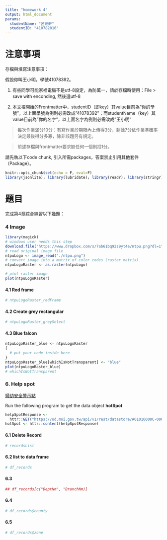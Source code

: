 ---
title: "homework 4"
output: html_document
params:
  studentName: "呂宛軒"
  studentID: "410782016"
---

# 注意事項

存檔與填寫注意事項：

假設你叫王小明，學號41078392。

  1. 有些同學可能家裡電腦不是utf-8設定，為防萬一，請於存檔時使用：File > save with enconding, 然後選utf-8

  2. 本文檔開始的Frontmatter中，studentID（即key）其value目前為"你的學號"，以上面學號為例則必需改成"41078392"；而studentName（key）其value目前為"你的名字"，以上面名字為例則必需改成"王小明"
  
> 每次作業滿分10分：有寫作業於期限內上傳得3分，剩餘7分依作業準確率決定最後得分多寡，除非該題另有規定。

> 前述存檔與frontmatter要求缺任何一個則扣1分。

請先執以下code chunk, 引入所需packages，答案禁止引用其他套件（Package）。
```{r setup, include=FALSE}
knitr::opts_chunk$set(echo = F, eval=F)
library(jsonlite); library(lubridate); library(readr); library(stringr); library(purrr)
```

# 題目

完成第4章綜合練習以下幾題：

### 4 Image{-}

```{r data4}
library(magick)
# windows user needs this step
download.file("https://www.dropbox.com/s/7ab61bq92s9yt4e/ntpu.png?dl=1",destfile = "./ntpu.png",mode = "wb")
# read original image file
ntpuLogo <- image_read("./ntpu.png")
# convert image into a matrix of color codes (raster matrix)
ntpuLogoRaster <- as.raster(ntpuLogo)

# plot raster image
plot(ntpuLogoRaster)
```


#### 4.1 Red frame{-}


```{r ans41}
# ntpuLogoRaster_redFrame
```

#### 4.2 Create grey rectangular{-}

```{r ans42}
# ntpuLogoRaster_greySelect
```

#### 4.3 Blue falcon{-} 


```{r ans43}
ntpuLogoRaster_blue <- ntpuLogoRaster
{
  # put your code inside here
}
ntpuLogoRaster_blue[whichIsNotTransparent] <- "blue"
plot(ntpuLogoRaster_blue)
# whichIsNotTransparent
```

### 6. Help spot{-}
[婦幼安全警示點](https://data.gov.tw/dataset/6247)

Run the following program to get the data object **hotSpot**
```{r data6}
helpSpotResponse <- 
  httr::GET("https://od.moi.gov.tw/api/v1/rest/datastore/A01010000C-000628-063",content_type_json())
hotSpot <- httr::content(helpSpotResponse)
```

#### 6.1 Delete Record{-}

```{r ans61}
# recordsList
```


#### 6.2 list to data frame{-}

```{r ans62}
# df_records
```

#### 6.3{-}
 

```{r ans63}
## df_records[c("DeptNm", "BranchNm)]
```

#### 6.4{-}

```{r ans64}
# df_records$county
```

#### 6.5{-}

```{r ans65}
# df_records$zone
```

